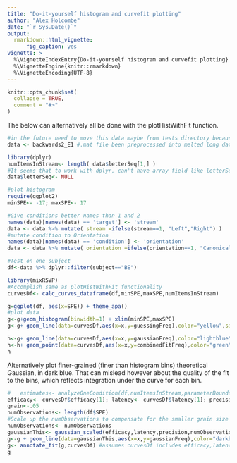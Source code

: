 ```yaml
---
title: "Do-it-yourself histogram and curvefit plotting"
author: "Alex Holcombe"
date: "`r Sys.Date()`"
output:
  rmarkdown::html_vignette:
      fig_caption: yes
vignette: >
  %\VignetteIndexEntry{Do-it-yourself histogram and curvefit plotting}
  %\VignetteEngine{knitr::rmarkdown}
  %\VignetteEncoding{UTF-8}
---
```


```r
knitr::opts_chunk$set(
  collapse = TRUE,
  comment = "#>"
)
```

The below can alternatively all be done with the plotHistWithFit function.

```r

#in the future need to move this data maybe from tests directory because meant to be only for tests
data <- backwards2_E1 #.mat file been preprocessed into melted long dataframe

library(dplyr)
numItemsInStream<- length( data$letterSeq[1,] )  
#It seems that to work with dplyr, can't have array field like letterSeq
data$letterSeq<- NULL

#plot histogram
require(ggplot2)
minSPE<- -17; maxSPE<- 17

#Give conditions better names than 1 and 2
names(data)[names(data) == 'target'] <- 'stream'
data <- data %>% mutate( stream =ifelse(stream==1, "Left","Right") )
#mutate condition to Orientation
names(data)[names(data) == 'condition'] <- 'orientation'
data <- data %>% mutate( orientation =ifelse(orientation==1, "Canonical","Inverted") )

#Test on one subject
df<-data %>% dplyr::filter(subject=="BE")

library(mixRSVP)
#Accomplish same as plotHistWithFit functionality
curvesDf<- calc_curves_dataframe(df,minSPE,maxSPE,numItemsInStream)

g=ggplot(df, aes(x=SPE)) + theme_apa()
#plot data
g<-g+geom_histogram(binwidth=1) + xlim(minSPE,maxSPE)
g<-g+ geom_line(data=curvesDf,aes(x=x,y=guessingFreq),color="yellow",size=1.2)

h<-g+ geom_line(data=curvesDf,aes(x=x,y=gaussianFreq),color="lightblue",size=1.2)
h<-h+ geom_point(data=curvesDf,aes(x=x,y=combinedFitFreq),color="green",size=1.2)
h

```

Alternatively plot finer-grained (finer than histogram bins) theoretical Gaussian, in dark blue. That can mislead however about the quality of the fit to the bins, which reflects integration under the curve for each bin.

```r

#   estimates<- analyzeOneCondition(df,numItemsInStream,parameterBounds())
efficacy<- curvesDf$efficacy[1]; latency<- curvesDf$latency[1]; precision<- curvesDf$precision[1]
grain<-.05
numObservations<- length(df$SPE)
#Scale up the numObservations to compensate for the smaller grain size
numObservations<- numObservations
gaussianThis<- gaussian_scaled(efficacy,latency,precision,numObservations,minSPE,maxSPE,grain) 
g<-g + geom_line(data=gaussianThis,aes(x=x,y=gaussianFreq),color="darkblue",size=1.2)
g<- annotate_fit(g,curvesDf) #assumes curvesDf includes efficacy,latency,precision
g

```


